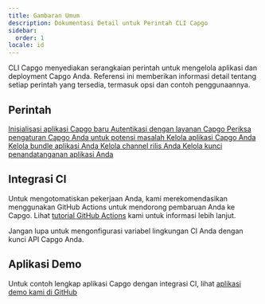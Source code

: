 ```yaml
---
title: Gambaran Umum
description: Dokumentasi Detail untuk Perintah CLI Capgo
sidebar:
  order: 1
locale: id
---
```



CLI Capgo menyediakan serangkaian perintah untuk mengelola aplikasi dan deployment Capgo Anda. Referensi ini memberikan informasi detail tentang setiap perintah yang tersedia, termasuk opsi dan contoh penggunaannya.

## Perintah

<CardGrid stagger>
  <a href="/init/">
    <Card title="init" icon="rocket">
      Inisialisasi aplikasi Capgo baru
    </Card>
  </a>

  <a href="/login/">
    <Card title="login" icon="approve-check">
      Autentikasi dengan layanan Capgo
    </Card>
  </a>

  <a href="/docs/cli/reference/doctor/">
    <Card title="doctor" icon="approve-check-circle">
      Periksa pengaturan Capgo Anda untuk potensi masalah
    </Card>
  </a>

  <a href="/app/">
    <Card title="app" icon="seti:default">
      Kelola aplikasi Capgo Anda
    </Card>
  </a>

  <a href="/bundle/">
    <Card title="bundle" icon="seti:html">
      Kelola bundle aplikasi Anda
    </Card>
  </a>

  <a href="/channel/">
    <Card title="channel" icon="seti:git">
      Kelola channel rilis Anda
    </Card>
  </a>

  <a href="/key/">
    <Card title="key" icon="seti:lock">
      Kelola kunci penandatanganan aplikasi Anda
    </Card>
  </a>
</CardGrid>

## Integrasi CI

Untuk mengotomatiskan pekerjaan Anda, kami merekomendasikan menggunakan GitHub Actions untuk mendorong pembaruan Anda ke Capgo. Lihat [tutorial GitHub Actions](https://capgo.app/blog/automatic-build-and-release-with-github-actions/) kami untuk informasi lebih lanjut.

Jangan lupa untuk mengonfigurasi variabel lingkungan CI Anda dengan kunci API Capgo Anda.

## Aplikasi Demo

Untuk contoh lengkap aplikasi Capgo dengan integrasi CI, lihat [aplikasi demo kami di GitHub](https://github.com/Cap-go/demo-app/)
